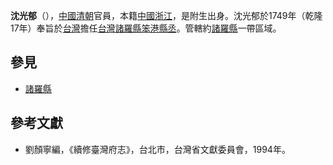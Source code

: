 '''沈光郁'''（{{bd|？||？||}}），[[中國|中國]][[清朝|清朝]]官員，本籍[[中國|中國]][[浙江|浙江]]，是附生出身。沈光郁於1749年（乾隆17年）奉旨於[[台灣|台灣]]擔任[[台灣|台灣]][[諸羅縣|諸羅縣]][[笨港|笨港]][[縣丞|縣丞]]。管轄約[[諸羅縣|諸羅縣]]一帶區域。

==參見==
*[[諸羅縣|諸羅縣]]
==參考文獻==
*劉顏寧編，《續修臺灣府志》，台北市，台灣省文獻委員會，1994年。
{{start box}}
{{s-before|[[程述祖|程述祖]]}}
{{s-title|[[台灣|台灣]][[諸羅縣|諸羅縣]][[笨港|笨港]][[縣丞|縣丞]]|1749年上任}}
{{s-after|[[嵇璇|嵇璇]]}}
{{end box}}
{{清朝人物小作品}}